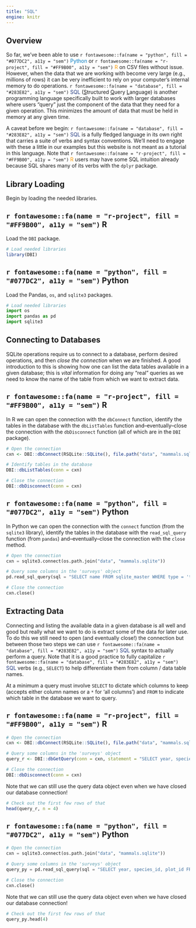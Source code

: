 ```yaml
---
title: "SQL"
engine: knitr
---
```


## Overview

So far, we've been able to use `r fontawesome::fa(name = "python", fill = "#077DC2", a11y = "sem")` <span style="color:#077DC2">Python</span> or `r fontawesome::fa(name = "r-project", fill = "#FF9B00", a11y = "sem")` <span style="color:#FF9B00">R</span> on CSV files without issue. However, when the data that we are working with become very large (e.g., millions of rows) it can be very inefficient to rely on your computer's internal memory to do operations. `r fontawesome::fa(name = "database", fill = "#283E82", a11y = "sem")` <span style="color:#283E82">SQL</span> (<u>S</u>tructured <u>Q</u>uery <u>L</u>anguage) is another programming language specifically built to work with larger databases where users "query" just the component of the data that they need for a given operation. This minimizes the amount of data that must be held in memory at any given time.

A caveat before we begin: `r fontawesome::fa(name = "database", fill = "#283E82", a11y = "sem")` <span style="color:#283E82">SQL</span> is a fully fledged language in its own right that carries a suite of verbs and syntax conventions. We'll need to engage with these a little in our examples but this website is not meant as a tutorial in this language. Note that `r fontawesome::fa(name = "r-project", fill = "#FF9B00", a11y = "sem")` <span style="color:#FF9B00">R</span> users may have some SQL intuition already because SQL shares many of its verbs with the `dplyr` package.

## Library Loading

Begin by loading the needed libraries.

:::panel-tabset
## `r fontawesome::fa(name = "r-project", fill = "#FF9B00", a11y = "sem")` R

Load the `DBI` package.

```r
# Load needed libraries
library(DBI)
```

## `r fontawesome::fa(name = "python", fill = "#077DC2", a11y = "sem")` Python

Load the Pandas, `os`, and `sqlite3` packages.

```python
# Load needed libraries
import os
import pandas as pd
import sqlite3
```
:::

## Connecting to Databases

SQLite operations require us to connect to a database, perform desired operations, and then _close the connection_ when we are finished. A good introduction to this is showing how one can list the data tables available in a given database; this is _vital_ information for doing any "real" queries as we need to know the name of the table from which we want to extract data.

:::panel-tabset
## `r fontawesome::fa(name = "r-project", fill = "#FF9B00", a11y = "sem")` R

In R we can open the connection with the `dbConnect` function, identify the tables in the database with the `dbListTables` function and--eventually--close the connection with the `dbDisconnect` function (all of which are in the `DBI` package).

```r
# Open the connection
cxn <- DBI::dbConnect(RSQLite::SQLite(), file.path("data", "mammals.sqlite"))

# Identify tables in the database
DBI::dbListTables(conn = cxn)

# Close the connection
DBI::dbDisconnect(conn = cxn)
```

## `r fontawesome::fa(name = "python", fill = "#077DC2", a11y = "sem")` Python

In Python we can open the connection with the `connect` function (from the `sqlite3` library), identify the tables in the database with the `read_sql_query` function (from `pandas`) and--eventually--close the connection with the `close` method.

```python
# Open the connection
cxn = sqlite3.connect(os.path.join("data", "mammals.sqlite"))

# Query some columns in the 'surveys' object
pd.read_sql_query(sql = "SELECT name FROM sqlite_master WHERE type = 'table'", con = cxn)

# Close the connection
cxn.close()
```
:::

## Extracting Data

Connecting and listing the available data in a given database is all well and good but really what we want to do is extract some of the data for later use. To do this we still need to open (and eventually close!) the connection but between those two steps we can use `r fontawesome::fa(name = "database", fill = "#283E82", a11y = "sem")` <span style="color:#283E82">SQL</span> syntax to actually perform a query. Note that it is a good practice to fully capitalize `r fontawesome::fa(name = "database", fill = "#283E82", a11y = "sem")` <span style="color:#283E82">SQL</span> verbs (e.g., `SELECT`) to help differentiate them from column / data table names.

At a minimum a query must involve `SELECT` to dictate which columns to keep (accepts either column names or a `*` for 'all columns') and `FROM` to indicate which table in the database we want to query.

:::panel-tabset
## `r fontawesome::fa(name = "r-project", fill = "#FF9B00", a11y = "sem")` R

```r
# Open the connection
cxn <- DBI::dbConnect(RSQLite::SQLite(), file.path("data", "mammals.sqlite"))

# Query some columns in the 'surveys' object
query_r <- DBI::dbGetQuery(conn = cxn, statement = "SELECT year, species_id, plot_id FROM surveys")

# Close the connection
DBI::dbDisconnect(conn = cxn)
```

Note that we can still use the query data object even when we have closed our database connection!

```r
# Check out the first few rows of that
head(query_r, n = 4)
```

## `r fontawesome::fa(name = "python", fill = "#077DC2", a11y = "sem")` Python

```python
# Open the connection
cxn = sqlite3.connect(os.path.join("data", "mammals.sqlite"))

# Query some columns in the 'surveys' object
query_py = pd.read_sql_query(sql = "SELECT year, species_id, plot_id FROM surveys", con = cxn)

# Close the connection
cxn.close()
```

Note that we can still use the query data object even when we have closed our database connection!

```python
# Check out the first few rows of that
query_py.head(4)
```
:::


